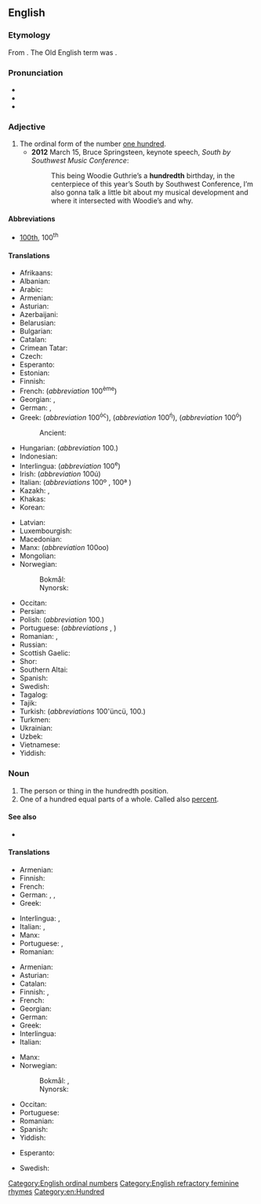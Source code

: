==English==
{{number box|en|100}}

===Etymology===
From {{suffix|en|hundred|th}}. The Old English term was {{m|ang|hundtēontigoþa}}.

===Pronunciation===
* {{IPA|/ˈhʌndɹɛdθ/|lang=en}}
* {{enPR|hŭn′drĕdth}}
* {{hyphenation|hun|dredth|lang=en}}
{{rfap|en}}

===Adjective===
{{en-adj|-}}

# The ordinal form of the number [[hundred|one hundred]].
#* '''2012''' March 15, Bruce Springsteen, keynote speech, ''South by Southwest Music Conference'':
#*: This being Woodie Guthrie’s a '''hundredth''' birthday, in the centerpiece of this year’s South by Southwest Conference, I’m also gonna talk a little bit about my musical development and where it intersected with Woodie’s and why.

====Abbreviations====
* [[100th]], 100<sup>th</sup>

====Translations====
{{trans-top|ordinal of 100}}
* Afrikaans: {{t+|af|honderdste}}
* Albanian: {{t|sq|i njëqindtë}}
* Arabic: {{t|ar|بالغ جزءا من المئَة}}
* Armenian: {{t+|hy|հարյուրերորդ}}
* Asturian: {{t+|ast|centésimu}}
* Azerbaijani: {{t|az|yüzüncü}}
* Belarusian: {{t|be|сотый|sc=Cyrl}}
* Bulgarian: {{t+|bg|стотен|sc=Cyrl}}
* Catalan: {{t|ca|centèsim}}
* Crimean Tatar: {{t|crh|yüzünci}}
* Czech: {{t+|cs|stý}}
* Esperanto: {{t|eo|centa}}
* Estonian: {{t|et|sajandik}}
* Finnish: {{t+|fi|sadas}}
* French: {{t+|fr|centième}} (''abbreviation'' 100<sup>ème</sup>)
* Georgian: {{t|ka|მეასე}}, {{t|ka|მე-100}}
* German: {{t+|de|hundertste}}, {{t+|de|einhundertste}}
* Greek: {{t+|el|εκατοστός|m}} (''abbreviation'' 100<sup>ός</sup>), {{t+|el|εκατοστή|f}} (''abbreviation'' 100<sup>ή</sup>), {{t+|el|εκατοστό|n}} (''abbreviation'' 100<sup>ό</sup>)
*: Ancient: {{t|grc|ἑκατοστός}}
* Hungarian: {{t+|hu|századik}} (''abbreviation'' 100.)
* Indonesian: {{t|id|keseratus}}
* Interlingua: {{t|ia|centesime}} (''abbreviation'' 100<sup>e</sup>)
* Irish: {{t|ga|céadú}} (''abbreviation'' 100ú)
* Italian: {{t+|it|centesimo}} (''abbreviations'' 100º {{g|m}}, 100ª {{g|f}})
* Kazakh: {{t|kk|жүздік|sc=Cyrl}}, {{t|kk|жүзінші|sc=Cyrl}}
* Khakas: {{t|kjh|чӱзінӌі|sc=Cyrl}}
* Korean: {{t+|ko|백째}}
{{trans-mid}}
* Latvian: {{t|lv|simtais}}
* Luxembourgish: {{t|lb|honnertst}}
* Macedonian: {{t|mk|стоти|sc=Cyrl}}
* Manx: {{t|gv|keeadoo}} (''abbreviation'' 100oo)
* Mongolian: {{t|mn|зуудугаар|sc=Cyrl}}
* Norwegian:
*: Bokmål: {{t+|nb|hundrede}}
*: Nynorsk: {{t|nn|hundrede}}
* Occitan: {{t|oc|centen}}
* Persian: {{t+|fa|صدم|tr=sadom|sc=fa-Arab}}
* Polish: {{t+|pl|setny}} (''abbreviation'' 100.)
* Portuguese: {{t+|pt|centésimo}} (''abbreviations'' {{t|pt|100º|m}}, {{t|pt|100ª|f}})
* Romanian: {{t+|ro|sutălea|m|alt=al o sutălea}}, {{t|ro|suta|f|alt=a o suta}}
* Russian: {{t+|ru|со́тый}}
* Scottish Gaelic: {{t|gd|ceudamh}}
* Shor: {{t|cjs|чӱзинчи}}
* Southern Altai: {{t|alt|јӱзинчи|tr=cüzinçi}}
* Spanish: {{t+|es|centésimo}}
* Swedish: {{t+|sv|hundrade}}
* Tagalog: {{t|tl|pang-isang daan}}
* Tajik: {{t|tg|шашсадуми|sc=Cyrl}}
* Turkish: {{t+|tr|yüzüncü}} (''abbreviations'' 100'üncü, 100.)
* Turkmen: {{t|tk|ýüzünji}}
* Ukrainian: {{t|uk|сотий|tr=sótyj}}
* Uzbek: {{t+|uz|yuzinchi}}
* Vietnamese: {{t|vi|thứ một trăm}}
* Yiddish: {{t|yi|הונדערטסט|sc=Hebr}}
{{trans-bottom}}

===Noun===
{{en-noun}}

# The person or thing in the hundredth position.
# One of a hundred equal parts of a whole. Called also [[percent]].

====See also====
* {{l|en|one-hundredth}}

====Translations====
{{trans-top|person or thing in the hundredth position}}
* Armenian: {{t+|hy|հարյուրերորդ}}
* Finnish: {{t+|fi|sadas}}
* French: {{t+|fr|centième|m|f}}
* German: {{t|de|Hundertster|m}}, {{t|de|Hundertste|f}}, {{t|de|Hundertstes|n}}
* Greek: {{t+|el|εκατοστός|m}}
{{trans-mid}}
* Interlingua: {{t|ia|centesimo|m}}, {{t|ia|centesima|f}}
* Italian: {{t+|it|centesimo|m}}, {{t+|it|centesima|f}}
* Manx: {{t|gv|keeadoo|alt=(yn) keeadoo}}
* Portuguese: {{t+|pt|centésimo|m}}, {{t|pt|centésima|f}}
* Romanian: {{t+|ro|sutălea}}
{{trans-bottom}}

{{trans-top|one of a hundred equal parts of a whole}}
* Armenian: {{t+|hy|հարյուրերորդ}}
* Asturian: {{t+|ast|centésimu|m}}
* Catalan: {{t|ca|centèsim|m}}
* Finnish: {{t|fi|sadasosa}}, {{t|fi|sadannes}}
* French: {{t+|fr|centième|m}}
* Georgian: {{t|ka|მეასედი}}
* German: {{t|de|Hunderstel|m|n}}
* Greek: {{t+|el|εκατοστό|n}}
* Interlingua: {{t|ia|centesimo}}
* Italian: {{t+|it|centesimo|m}}
{{trans-mid}}
* Manx: {{t|gv|keeadoo}}
* Norwegian:
*: Bokmål: {{t|nb|hundredel|m}}, {{t|nb|hundrededel|m}}
*: Nynorsk: {{t|nn|hundredel|m}}
* Occitan: {{t|oc|centesim|m}}
* Portuguese: {{t+|pt|centésimo|m}}
* Romanian: {{t+|ro|sutime|f}}
* Spanish: {{t+|es|centésimo|m}}
* Yiddish: {{t|yi|הונדערטסטל|n}}
{{trans-bottom}}

{{checktrans-top}}
* Esperanto: {{t-check|eo|centono}}
{{trans-mid}}
* Swedish: {{t+check|sv|hundradel|c}}
{{trans-bottom}}

[[Category:English ordinal numbers]]
[[Category:English refractory feminine rhymes]]
[[Category:en:Hundred]]